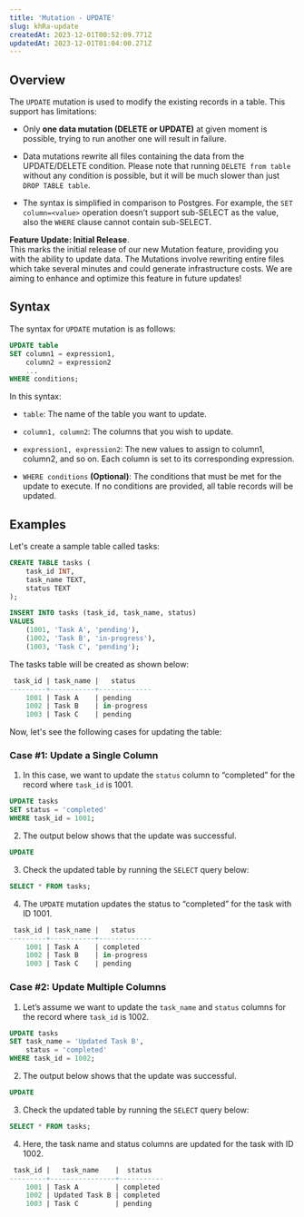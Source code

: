 ```yaml
---
title: 'Mutation - UPDATE'
slug: khRa-update
createdAt: 2023-12-01T00:52:09.771Z
updatedAt: 2023-12-01T01:04:00.271Z
---
```


## **Overview**

The `UPDATE` mutation is used to modify the existing records in a table. This support has limitations:

- Only **one data mutation (DELETE or UPDATE)** at given moment is possible, trying to run another one will result in failure.

- Data mutations rewrite all files containing the data from the UPDATE/DELETE condition. Please note that running `DELETE from table` without any condition is possible, but it will be much slower than just `DROP TABLE table`.

- The syntax is simplified in comparison to Postgres. For example, the `SET column=<value>` operation doesn’t support sub-SELECT as the value, also the `WHERE` clause cannot contain sub-SELECT.

<Check>**Feature Update: Initial Release**. <br />
This marks the initial release of our new Mutation feature, providing you with the ability to update data. The Mutations involve rewriting entire files which take several minutes and could generate infrastructure costs. We are aiming to enhance and optimize this feature in future updates!</Check>

## **Syntax**

The syntax for `UPDATE` mutation is as follows:

```sql
UPDATE table
SET column1 = expression1,
    column2 = expression2
    ...
WHERE conditions;
```

In this syntax:

*   `table`: The name of the table you want to update.

*   `column1, column2`: The columns that you wish to update.

*   `expression1, expression2`: The new values to assign to column1, column2, and so on. Each column is set to its corresponding expression.

*   `WHERE conditions` **(Optional)**: The conditions that must be met for the update to execute. If no conditions are provided, all table records will be updated.

## **Examples**

Let's create a sample table called tasks:

```sql
CREATE TABLE tasks (
    task_id INT,
    task_name TEXT,
    status TEXT
);

INSERT INTO tasks (task_id, task_name, status)
VALUES
    (1001, 'Task A', 'pending'),
    (1002, 'Task B', 'in-progress'),
    (1003, 'Task C', 'pending');
```

The tasks table will be created as shown below:

```sql
 task_id | task_name |   status    
---------+-----------+-------------
    1001 | Task A    | pending
    1002 | Task B    | in-progress
    1003 | Task C    | pending
```

Now, let's see the following cases for updating the table:

### Case #1: Update a Single Column

1. In this case, we want to update the `status` column to “completed” for the record where `task_id` is 1001.

```sql
UPDATE tasks
SET status = 'completed'
WHERE task_id = 1001;
```

2. The output below shows that the update was successful.

```sql
UPDATE
```

3. Check the updated table by running the `SELECT` query below:

```sql
SELECT * FROM tasks;
```

4. The `UPDATE` mutation updates the status to “completed” for the task with ID 1001.

```sql
 task_id | task_name |   status    
---------+-----------+-------------
    1001 | Task A    | completed
    1002 | Task B    | in-progress
    1003 | Task C    | pending
```

### Case #2: Update Multiple Columns

1. Let’s assume we want to update the `task_name` and `status` columns for the record where `task_id` is 1002.

```sql
UPDATE tasks
SET task_name = 'Updated Task B',
    status = 'completed'
WHERE task_id = 1002;
```

2. The output below shows that the update was successful.

```sql
UPDATE
```

3. Check the updated table by running the `SELECT` query below:

```sql
SELECT * FROM tasks;
```

4. Here, the task name and status columns are updated for the task with ID 1002.

```sql
 task_id |   task_name    |  status   
---------+----------------+-----------
    1001 | Task A         | completed
    1002 | Updated Task B | completed
    1003 | Task C         | pending
```

